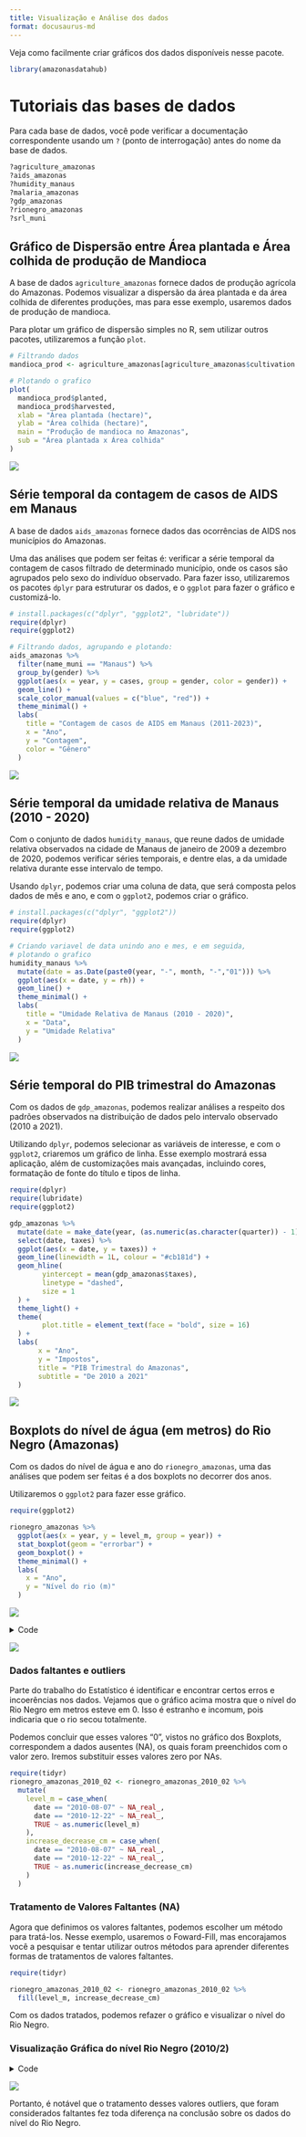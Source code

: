 ```yaml
---
title: Visualização e Análise dos dados
format: docusaurus-md
---
```





Veja como facilmente criar gráficos dos dados disponíveis nesse pacote.

```r
library(amazonasdatahub)
```

# Tutoriais das bases de dados

Para cada base de dados, você pode verificar a documentação
correspondente usando um `?` (ponto de interrogação) antes do nome da
base de dados.

```r
?agriculture_amazonas
?aids_amazonas
?humidity_manaus
?malaria_amazonas
?gdp_amazonas
?rionegro_amazonas
?srl_muni
```

## Gráfico de Dispersão entre Área plantada e Área colhida de produção de Mandioca

A base de dados `agriculture_amazonas` fornece dados de produção
agrícola do Amazonas. Podemos visualizar a dispersão da área plantada e
da área colhida de diferentes produções, mas para esse exemplo, usaremos
dados de produção de mandioca.

Para plotar um gráfico de dispersão simples no R, sem utilizar outros
pacotes, utilizaremos a função `plot`.

```r
# Filtrando dados
mandioca_prod <- agriculture_amazonas[agriculture_amazonas$cultivation == "Mandioca", ]

# Plotando o grafico
plot(
  mandioca_prod$planted,
  mandioca_prod$harvested,
  xlab = "Área plantada (hectare)",
  ylab = "Área colhida (hectare)",
  main = "Produção de mandioca no Amazonas",
  sub = "Área plantada x Área colhida"
)
```

![](visualizando-dados.markdown_strict_files/figure-markdown_strict/unnamed-chunk-3-1.png)

## Série temporal da contagem de casos de AIDS em Manaus

A base de dados `aids_amazonas` fornece dados das ocorrências de AIDS
nos municípios do Amazonas.

Uma das análises que podem ser feitas é: verificar a série temporal da
contagem de casos filtrado de determinado município, onde os casos são
agrupados pelo sexo do indivíduo observado. Para fazer isso,
utilizaremos os pacotes `dplyr` para estruturar os dados, e o `ggplot`
para fazer o gráfico e customizá-lo.

```r
# install.packages(c("dplyr", "ggplot2", "lubridate"))
require(dplyr)
require(ggplot2)

# Filtrando dados, agrupando e plotando:
aids_amazonas %>%
  filter(name_muni == "Manaus") %>%
  group_by(gender) %>%
  ggplot(aes(x = year, y = cases, group = gender, color = gender)) +
  geom_line() +
  scale_color_manual(values = c("blue", "red")) +
  theme_minimal() +
  labs(
    title = "Contagem de casos de AIDS em Manaus (2011-2023)",
    x = "Ano",
    y = "Contagem",
    color = "Gênero"
  )
```

![](visualizando-dados.markdown_strict_files/figure-markdown_strict/unnamed-chunk-4-1.png)

## Série temporal da umidade relativa de Manaus (2010 - 2020)

Com o conjunto de dados `humidity_manaus`, que reune dados de umidade
relativa observados na cidade de Manaus de janeiro de 2009 a dezembro de
2020, podemos verificar séries temporais, e dentre elas, a da umidade
relativa durante esse intervalo de tempo.

Usando `dplyr`, podemos criar uma coluna de data, que será composta
pelos dados de mês e ano, e com o `ggplot2`, podemos criar o gráfico.

```r
# install.packages(c("dplyr", "ggplot2"))
require(dplyr)
require(ggplot2)

# Criando variavel de data unindo ano e mes, e em seguida,
# plotando o grafico
humidity_manaus %>%
  mutate(date = as.Date(paste0(year, "-", month, "-","01"))) %>%
  ggplot(aes(x = date, y = rh)) +
  geom_line() +
  theme_minimal() +
  labs(
    title = "Umidade Relativa de Manaus (2010 - 2020)",
    x = "Data",
    y = "Umidade Relativa"
  )
```

![](visualizando-dados.markdown_strict_files/figure-markdown_strict/unnamed-chunk-5-1.png)

## Série temporal do PIB trimestral do Amazonas

Com os dados de `gdp_amazonas`, podemos realizar análises a respeito dos
padrões observados na distribuição de dados pelo intervalo observado
(2010 a 2021).

Utilizando `dplyr`, podemos selecionar as variáveis de interesse, e com
o `ggplot2`, criaremos um gráfico de linha. Esse exemplo mostrará essa
aplicação, além de customizações mais avançadas, incluindo cores,
formatação de fonte do título e tipos de linha.

```r
require(dplyr)
require(lubridate)
require(ggplot2)

gdp_amazonas %>%
  mutate(date = make_date(year, (as.numeric(as.character(quarter)) - 1)*3 + 1, 1)) %>%
  select(date, taxes) %>%
  ggplot(aes(x = date, y = taxes)) +
  geom_line(linewidth = 1L, colour = "#cb181d") +
  geom_hline(
        yintercept = mean(gdp_amazonas$taxes),
        linetype = "dashed",
        size = 1
  ) +
  theme_light() +
  theme(
        plot.title = element_text(face = "bold", size = 16)
  ) +
  labs(
       x = "Ano",
       y = "Impostos",
       title = "PIB Trimestral do Amazonas",
       subtitle = "De 2010 a 2021"
  )
```

![](visualizando-dados.markdown_strict_files/figure-markdown_strict/unnamed-chunk-6-1.png)

## Boxplots do nível de água (em metros) do Rio Negro (Amazonas)

Com os dados do nível de água e ano do `rionegro_amazonas`, uma das
análises que podem ser feitas é a dos boxplots no decorrer dos anos.

Utilizaremos o `ggplot2` para fazer esse gráfico.

```r
require(ggplot2)

rionegro_amazonas %>%
  ggplot(aes(x = year, y = level_m, group = year)) +
  stat_boxplot(geom = "errorbar") +
  geom_boxplot() +
  theme_minimal() +
  labs(
    x = "Ano",
    y = "Nível do rio (m)"
  )
```

![](visualizando-dados.markdown_strict_files/figure-markdown_strict/unnamed-chunk-7-1.png)

<details class="code-fold">
<summary>Code</summary>

```r
require(dplyr)
require(ggplot2)

# Filtrando datas para o segundo semestre de 2010
rionegro_amazonas_2010_02 <- rionegro_amazonas %>%
  filter(date >= "2010-06-01" & date <= "2010-12-31")

# Visualização Gráfica
rionegro_amazonas_2010_02 %>%
  ggplot(., aes(x = date, y = level_m)) +
  geom_line(size = 1L, colour = "#006994") +
  geom_hline(
        aes(
            yintercept = mean(rionegro_amazonas_2010_02$level_m),
            color = "Média"
        ),
        linetype = "dashed",
        size = 1
  ) +
  geom_hline(
        aes(
            yintercept = min(rionegro_amazonas_2010_02$level_m),
            color = "Mínimo"
        ),
        linetype = "dotted",
        size = 1
  ) +
  geom_hline(
        aes(
            yintercept = max(rionegro_amazonas_2010_02$level_m),
            color = "Máximo"
        ),
        linetype = "dotted",
        size = 1
  ) +
  scale_color_manual(
        name = "Estatísticas",
        values = c(
                   "Média" = "orange",
                   "Mínimo" = "red",
                   "Máximo" = "green"
                  )) +
  scale_x_date(
        date_breaks = "1 month"
  ) +
  theme_light() +
  theme(
        plot.title = element_text(face = "bold", size = 16)
  ) +
  labs(
       x = "Ano",
       y = "Nível do rio em metros",
       title = "Nível do Rio Negro do 2º semestre de 2010"
  )
```

</details>

![](visualizando-dados.markdown_strict_files/figure-markdown_strict/unnamed-chunk-8-1.png)

### Dados faltantes e outliers

Parte do trabalho do Estatístico é identificar e encontrar certos erros
e incoerências nos dados. Vejamos que o gráfico acima mostra que o nível
do Rio Negro em metros esteve em 0. Isso é estranho e incomum, pois
indicaria que o rio secou totalmente.

Podemos concluir que esses valores “0”, vistos no gráfico dos Boxplots,
correspondem a dados ausentes (NA), os quais foram preenchidos com o
valor zero. Iremos substituir esses valores zero por NAs.

```r
require(tidyr)
rionegro_amazonas_2010_02 <- rionegro_amazonas_2010_02 %>%
  mutate(
    level_m = case_when(
      date == "2010-08-07" ~ NA_real_,
      date == "2010-12-22" ~ NA_real_,
      TRUE ~ as.numeric(level_m)
    ),
    increase_decrease_cm = case_when(
      date == "2010-08-07" ~ NA_real_,
      date == "2010-12-22" ~ NA_real_,
      TRUE ~ as.numeric(increase_decrease_cm)
    )
  )
```

### Tratamento de Valores Faltantes (NA)

Agora que definimos os valores faltantes, podemos escolher um método
para tratá-los. Nesse exemplo, usaremos o Foward-Fill, mas encorajamos
você a pesquisar e tentar utilizar outros métodos para aprender
diferentes formas de tratamentos de valores faltantes.

```r
require(tidyr)

rionegro_amazonas_2010_02 <- rionegro_amazonas_2010_02 %>%
  fill(level_m, increase_decrease_cm)
```

Com os dados tratados, podemos refazer o gráfico e visualizar o nível do
Rio Negro.

### Visualização Gráfica do nível Rio Negro (2010/2)

<details class="code-fold">
<summary>Code</summary>

```r
require(dplyr)
require(ggplot2)

# Visualização Gráfica
rionegro_amazonas_2010_02 %>%
  ggplot(., aes(x = date, y = level_m)) +
  geom_line(size = 1L, colour = "#006994") +
  geom_hline(
        aes(
            yintercept = mean(rionegro_amazonas_2010_02$level_m),
            color = "Média"
        ),
        linetype = "dashed",
        size = 1
  ) +
  geom_hline(
        aes(
            yintercept = min(rionegro_amazonas_2010_02$level_m),
            color = "Mínimo"
        ),
        linetype = "dotted",
        size = 1
  ) +
  geom_hline(
        aes(
            yintercept = max(rionegro_amazonas_2010_02$level_m),
            color = "Máximo"
        ),
        linetype = "dotted",
        size = 1
  ) +
  scale_color_manual(
        name = "Estatísticas",
        values = c(
                   "Média" = "orange",
                   "Mínimo" = "red",
                   "Máximo" = "green"
                  )) +
  scale_x_date(
        date_breaks = "1 month"
  ) +
  theme_light() +
  theme(
        plot.title = element_text(face = "bold", size = 16)
  ) +
  labs(
       x = "Ano",
       y = "Nível do rio em metros",
       title = "Nível do Rio Negro (ajustado) do 2º semestre de 2010"
  )
```

</details>

![](visualizando-dados.markdown_strict_files/figure-markdown_strict/unnamed-chunk-11-1.png)

Portanto, é notável que o tratamento desses valores outliers, que foram
considerados faltantes fez toda diferença na conclusão sobre os dados do
nível do Rio Negro.
